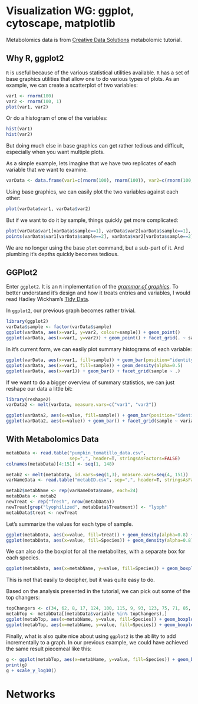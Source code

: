 # Visualization WG: ggplot, cytoscape, matplotlib

Metabolomics data is from [Creative Data Solutions](http://imdevsoftware.wordpress.com/2014/02/17/tutorials-statistical-and-multivariate-analysis-for-metabolomics/) metabolomic tutorial.

## Why R, ggplot2

`R` is useful because of the various statistical utilities available. `R` has a set of base graphics utilities that allow one to do various types of plots. As an example, we can create a scatterplot of two variables:

```r
var1 <- rnorm(100)
var2 <- rnorm(100, 1)
plot(var1, var2)
```

Or do a histogram of one of the variables:

```r
hist(var1)
hist(var2)
```

But doing much else in base graphics can get rather tedious and difficult, especially when you want multiple plots.

As a simple example, lets imagine that we have two replicates of each variable that we want to examine.

```r
varData <- data.frame(var1=c(rnorm(100), rnorm(100)), var2=c(rnorm(100, 1), rnorm(100,1)), sample=rep(c(1,2), each=100))
```

Using base graphics, we can easily plot the two variables against each other:

```r
plot(varData$var1, varData$var2)
```

But if we want to do it by sample, things quickly get more complicated:

```r
plot(varData$var1[varData$sample==1], varData$var2[varData$sample==1], col="blue")
points(varData$var1[varData$sample==2], varData$var2[varData$sample==2], col="red")
```

We are no longer using the base `plot` command, but a sub-part of it. And plumbing it's depths quickly becomes tedious.

## GGPlot2

Enter `ggplot2`. It is an `R` implementation of the [*grammar of graphics*](http://www.amazon.com/Grammar-Graphics-Statistics-Computing/dp/0387245448). To better understand it's design and how it treats entries and variables, I would read Hadley Wickham's [Tidy Data](http://vita.had.co.nz/papers/tidy-data.pdf).

In `ggplot2`, our previous graph becomes rather trivial.

```r
library(ggplot2)
varData$sample <- factor(varData$sample)
ggplot(varData, aes(x=var1, y=var2, colour=sample)) + geom_point()
ggplot(varData, aes(x=var1, y=var2)) + geom_point() + facet_grid(. ~ sample)
```

In it's current form, we can easily plot summary histograms of each variable:

```r
ggplot(varData, aes(x=var1, fill=sample)) + geom_bar(position="identity", alpha=0.5)
ggplot(varData, aes(x=var1, fill=sample)) + geom_density(alpha=0.5)
ggplot(varData, aes(x=var1)) + geom_bar() + facet_grid(sample ~ .)
```

If we want to do a bigger overview of summary statistics, we can just reshape our data a little bit:

```r
library(reshape2)
varData2 <- melt(varData, measure.vars=c("var1", "var2"))

ggplot(varData2, aes(x=value, fill=sample)) + geom_bar(position="identity", alpha=0.5) + facet_grid(. ~ variable)
ggplot(varData2, aes(x=value)) + geom_bar() + facet_grid(sample ~ variable)
```

## With Metabolomics Data

```r
metabData <- read.table("pumpkin_tomatillo_data.csv",
                        sep=",", header=T, stringsAsFactors=FALSE)
colnames(metabData)[4:151] <- seq(1, 148)

metab2 <- melt(metabData, id.vars=seq(1,3), measure.vars=seq(4, 151))
varNameData <- read.table("metabID.csv", sep=",", header=T, stringsAsFactors=FALSE)

metab2$metabName <- rep(varNameData$name, each=24)
metabData <- metab2
newTreat <- rep("fresh", nrow(metabData))
newTreat[grep("lyophilized", metabData$Treatment)] <- "lyoph"
metabData$treat <- newTreat
```

Let's summarize the values for each type of sample.

```r
ggplot(metabData, aes(x=value, fill=treat)) + geom_density(alpha=0.8) + facet_grid(Species ~ ., scales="free_y") + xlim(0, 5000)
ggplot(metabData, aes(x=value, fill=Species)) + geom_density(alpha=0.8) + facet_grid(treat ~ ., scales="free_y") + xlim(0, 5000)
```

We can also do the boxplot for all the metabolites, with a separate box for each species.

```r
ggplot(metabData, aes(x=metabName, y=value, fill=Species)) + geom_boxplot()
```

This is not that easily to decipher, but it was quite easy to do.


Based on the analysis presented in the tutorial, we can pick out some of the top changers:

```r
topChangers <- c(34, 62, 8, 17, 124, 100, 115, 9, 93, 123, 75, 71, 85, 33)
metabTop <- metabData[(metabData$variable %in% topChangers),]
ggplot(metabTop, aes(x=metabName, y=value, fill=Species)) + geom_boxplot()
ggplot(metabTop, aes(x=metabName, y=value, fill=Species)) + geom_boxplot() + scale_y_log10()
```

Finally, what is also quite nice about using `ggplot2` is the ability to add incrementally to a graph. In our previous example, we could have achieved the same result piecemeal like this:

```r
g <- ggplot(metabTop, aes(x=metabName, y=value, fill=Species)) + geom_boxplot()
print(g)
g + scale_y_log10()
```



# Networks

